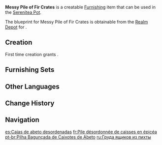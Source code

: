{{Furnishing Infobox
|id             = 373101
|image          = Item Messy Pile of Fir Crates.png
|category       = Landscape
|subcategory    = Large Object
|quality        = 2
|adeptal_energy = 30
|load           = 40
|reduced_load   = 28
|description    = Sturdy fir crates that have been haphazardly piled on top of each other. This messy stack isn't necessarily the result of some workers' laziness &mdash; if the crates were stacked too neatly, they would be much harder to grip when lifting them.
|blueprint      = Realm Depot
}}
'''Messy Pile of Fir Crates''' is a creatable [[Furnishing]] item that can be used in the [[Serenitea Pot]].

The blueprint for Messy Pile of Fir Crates is obtainable from the [[Realm Depot]] for {{Item|Realm Currency|24|x=80}}.

==Creation==
First time creation grants {{Item|Trust|24|x=30}}.
{{Recipe
|type = Creation
|time = 12h
|Fir Wood = 4
|sort = Fir Wood
}}

==Furnishing Sets==
{{Craft Usage|type=Furnishing Set}}

==Other Languages==
{{Other Languages
|default_hidden = 1
|en      = Messy Pile of Fir Crates
|zhs     = 交错放置的杉木货箱
|zhs_rm  = Jiāocuò Fàngzhì de Shānmù Huò Xiāng
|zht     = 交錯放置的杉木貨箱
|zht_rm  = Jiāocuò Fàngzhì de Shānmù Huò Xiāng
|ja      = 交差して置かれた杉の貨物箱
|ja_rm   = Kousa-shite Okareta Sugi no Kamotsubako
|ko      = 어지럽게 쌓여있는 삼나무 상자
|ko_rm   = Eojireopkke Ssayeoinneun Samnamu Sangja
|es      = Cajas de abeto desordenadas
|fr      = Pile désordonnée de caisses en épicéa
|ru      = Груда ящиков из пихты
|th      = ตู้ขนส่งสินค้าแบบเคลื่อนย้ายได้
|th_rm   = 
|vi      = Rương Hàng Gỗ Sam Chất Chồng
|de      = Durcheinander gestapelte Tannen-Frachtkisten
|id      = Tumpukan Kotak Kayu Fir yang Berserakan
|pt      = Pilha Bagunçada de Caixotes de Abeto
|tr      = Dağınık Köknar Kasalar
|it      = Pila disordinata di casse in abete rosso
}}

==Change History==
{{Change History|1.5}}

==Navigation==
{{Furnishing Navbox|exterior}}

[[es:Cajas de abeto desordenadas]]
[[fr:Pile désordonnée de caisses en épicéa]]
[[pt-br:Pilha Bagunçada de Caixotes de Abeto]]
[[ru:Груда ящиков из пихты]]